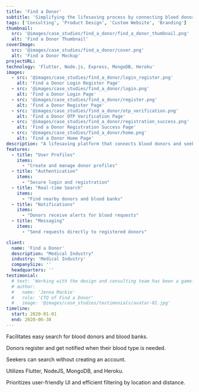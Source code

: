 ```yaml
---
title: 'Find a Donor'
subtitle: 'Simplifying the lifesaving process by connecting blood donors and seekers instantly'
tags: ['Consulting', 'Product Design', 'Custom Website', 'Branding']
thumbnail:
  src: '@images/case_studies/find_a_donor/find_a_donor_thumbnail.png'
  alt: 'Find a Donor Thumbnail'
coverImage:
  src: '@images/case_studies/find_a_donor/cover.png'
  alt: 'Find a Donor Mockup'
projectURL: 
technology: 'Flutter, Node.js, Express, MongoDB, Heroku'
images:
  - src: '@images/case_studies/find_a_donor/login_register.png'
    alt: 'Find a Donor Login Register Page'
  - src: '@images/case_studies/find_a_donor/login.png'
    alt: 'Find a Donor Login Page'
  - src: '@images/case_studies/find_a_donor/register.png'
    alt: 'Find a Donor Register Page'
  - src: '@images/case_studies/find_a_donor/otp_verification.png'
    alt: 'Find a Donor OTP Verification Page'
  - src: '@images/case_studies/find_a_donor/registration_success.png'
    alt: 'Find a Donor Registration Success Page'
  - src: '@images/case_studies/find_a_donor/home.png'  
    alt: 'Find a Donor Home Page'  
description: "A lifesaving platform that connects blood donors and seekers, offering real-time information on blood banks and hospitals in the vicinity."
features:
  - title: "User Profiles"
    items:
      - "Create and manage donor profiles"
  - title: "Authentication"
    items:
      - "Secure login and registration"
  - title: "Real-time Search"
    items:
      - "Find nearby donors and blood banks"
  - title: "Notifications"
    items:
      - "Donors receive alerts for blood requests"
  - title: "Messaging"
    items:
      - "Send requests directly to registered donors"

client:
  name: 'Find a Donor'
  description: "Medical Industry"
  industry: 'Medical Industry'
  companySize: ''
  headquarters: ''
testimonial:
  # text: 'Working with the design and consulting team has been a game-changer for Banter. Their expertise in website design, branding, content strategy, and AI integration has revolutionized the way we create and share our stories. Their work has not only elevated our brand but also empowered us to be leaders in digital journalism, reaching and engaging more readers than ever before.'
  # author:
  #   name: 'Jenna Mackie'
  #   role: 'CTO of Find a Donor'
  #   image: '@images/case_studies/testimonials/avatar-01.jpg'
timeline:
  start: 2020-01-01
  end: 2020-06-30
---
```


Facilitates easy search for blood donors and blood banks.

Donors register and get notified when their blood type is needed.

Seekers can search without creating an account.

Utilizes Flutter, NodeJS, MongoDB, and Heroku.

Prioritizes user-friendly UI and efficient filtering by location and distance.